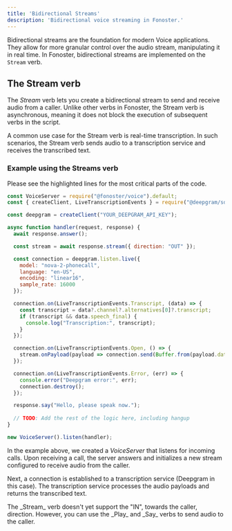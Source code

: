 ```yaml
---
title: 'Bidirectional Streams'
description: 'Bidirectional voice streaming in Fonoster.'
---
```


Bidirectional streams are the foundation for modern Voice applications. They allow for more granular control over the audio stream, manipulating it in real time. In Fonoster, bidirectional streams are implemented on the `Stream` verb.

## The Stream verb

The _Stream_ verb lets you create a bidirectional stream to send and receive audio from a caller. Unlike other verbs in Fonoster, the Stream verb is asynchronous, meaning it does not block the execution of subsequent verbs in the script.

A common use case for the Stream verb is real-time transcription. In such scenarios, the Stream verb sends audio to a transcription service and receives the transcribed text.

### Example using the Streams verb

Please see the highlighted lines for the most critical parts of the code.

```javascript server.js {4,9,11-16,26}
const VoiceServer = require("@fonoster/voice").default;
const { createClient, LiveTranscriptionEvents } = require("@deepgram/sdk");

const deepgram = createClient("YOUR_DEEPGRAM_API_KEY");

async function handler(request, response) {
  await response.answer();

  const stream = await response.stream({ direction: "OUT" });

  const connection = deepgram.listen.live({
    model: "nova-2-phonecall",
    language: "en-US",
    encoding: "linear16",
    sample_rate: 16000
  });

  connection.on(LiveTranscriptionEvents.Transcript, (data) => {
    const transcript = data?.channel?.alternatives[0]?.transcript;
    if (transcript && data.speech_final) {
      console.log("Transcription:", transcript);
    }
  });

  connection.on(LiveTranscriptionEvents.Open, () => {
    stream.onPayload(payload => connection.send(Buffer.from(payload.data)));
  });

  connection.on(LiveTranscriptionEvents.Error, (err) => {
    console.error("Deepgram error:", err);
    connection.destroy();
  });

  response.say("Hello, please speak now.");
  
  // TODO: Add the rest of the logic here, including hangup
}

new VoiceServer().listen(handler);
```

In the example above, we created a _VoiceServer_ that listens for incoming calls. Upon receiving a call, the server answers and initializes a new stream configured to receive audio from the caller.

Next, a connection is established to a transcription service (Deepgram in this case). The transcription service processes the audio payloads and returns the transcribed text.

<Warning>
The _Stream_ verb doesn't yet support the "IN", towards the caller, direction. However, you can use the _Play_ and _Say_ verbs to send audio to the caller.
</Warning>